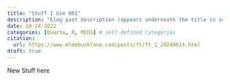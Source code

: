 ```yaml
---
title: "Stuff I Use 001"
description: "blog post description (appears underneath the title in smaller text) which is included on the listing page"
date: 10-24-2022
categories: [Quarto, R, MEDS] # self-defined categories
citation: 
  url: https://www.mldebusklane.com/posts/ft/ft_1_20240614.html
draft: true
---
```


New Stuff here
